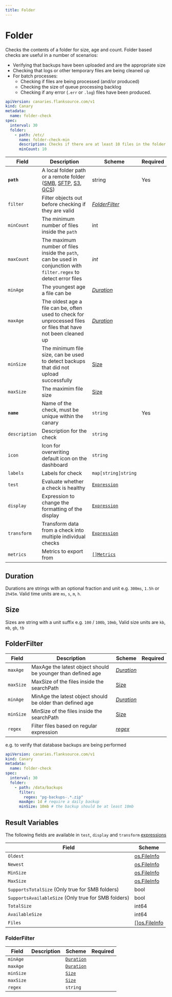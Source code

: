 ```yaml
---
title: Folder
---
```


# <Icon name="smb" /> Folder

Checks the contents of a folder for size, age and count. Folder based checks are useful in a number of scenarios:

* Verifying that backups have been uploaded and are the appropriate size
* Checking that logs or other temporary files are being cleaned up
* For batch processes:
  * Checking if files are being processed (and/or produced)
  * Checking the size of queue processing backlog
  * Checking if any error (`.err` or `.log`) files have been produced.

```yaml title="folder-check.yaml"
apiVersion: canaries.flanksource.com/v1
kind: Canary
metadata:
  name: folder-check
spec:
  interval: 30
  folder:
    - path: /etc/
      name: folder-check-min
      description: Checks if there are at least 10 files in the folder
      minCount: 10
```

| Field      | Description                                                  | Scheme                          | Required |
| ---------- | ------------------------------------------------------------ | ------------------------------- | -------- |
| **`path`** | A local folder path or a remote folder ([SMB](smb), [SFTP](sftp), [S3](s3-bucket), [GCS](gcs-bucket)) | string                          | Yes      |
| `filter`   | Filter objects out before checking if they are valid         | [*FolderFilter*](#folderfilter) |          |
| `minCount` | The minimum number of files inside the `path`                | int                             |          |
| `maxCount` | The maximum number of files inside the `path`, can be used in conjunction with `filter.regex` to detect error files | *int*                           |          |
| `minAge`   | The youngest age a file can be                               | [*Duration*](#duration)         |          |
| `maxAge`   | The oldest age a file can be, often used to check for unprocessed files or files that have not been cleaned up | [*Duration*](#duration)         |          |
| `minSize`  | The minimum file size, can be used to detect backups that did not upload successfully | [Size](#size)                   |          |
| `maxSize`  | The maximim file size                                        | [Size](#size)                   |          |
| **`name`**    | Name of the check, must be unique within the canary         | `string`                                     | Yes      |
| `description` | Description for the check                                   | `string`                                     |          |
| `icon`        | Icon for overwriting default icon on the dashboard          | `string`                                     |          |
| `labels`      | Labels for check                                            | `map[string]string`                          |          |
| `test`        | Evaluate whether a check is healthy                         | [`Expression`](../concepts/health-evaluation)  |          |
| `display`     | Expression to change the formatting of the display          | [`Expression`](../concepts/display-formatting) |          |
| `transform`   | Transform data from a check into multiple individual checks | [`Expression`](../concepts/transforms)          |          |
| `metrics`     | Metrics to export from                                      | [`[]Metrics`](../concepts/metrics-exporter)    |          |

## Duration

Durations are strings with an optional fraction and unit e.g.  `300ms`, `1.5h` or `2h45m`. Valid time units are `ms`, `s`, `m`, `h`.

## Size

Sizes are string with a unit suffix e.g. `100` / `100b`, `10mb`, Valid size units are `kb`, `mb`, `gb`, `tb`

## FolderFilter

| Field     | Description                                                 | Scheme                                               | Required |
| --------- | ----------------------------------------------------------- | ---------------------------------------------------- | -------- |
| `maxAge`  | MaxAge the latest object should be younger than defined age | [*Duration*](#duration)                              |          |
| `maxSize` | MaxSize of the files inside the searchPath                  | [Size](#size)                                        |          |
| `minAge`  | MinAge the latest object should be older than defined age   | [*Duration*](#duration)                              |          |
| `minSize` | MinSize of the files inside the searchPath                  | [Size](#size)                                        |          |
| `regex`   | Filter files based on regular expression                    | *[regex](https://github.com/google/re2/wiki/Syntax)* |          |

e.g. to verify that database backups are being performed

```yaml title="postgres-backup-check.yaml"
apiVersion: canaries.flanksource.com/v1
kind: Canary
metadata:
  name: folder-check
spec:
  interval: 30
  folder:
    - path: /data/backups
      filter:
        regex: "pg-backups-.*.zip"
      maxAge: 1d # require a daily backup
      minSize: 10mb # the backup should be at least 10mb
```

## Result Variables

The following fields are available in `test`, `display` and `transform` [expressions](/concepts/expressions)

| Field                 | Scheme                                             |
| --------------------- | -------------------------------------------------- |
| `Oldest`                | [os.FileInfo](https://pkg.go.dev/io/fs#FileInfo)   |
| `Newest`                | [os.FileInfo](https://pkg.go.dev/io/fs#FileInfo)   |
| `MinSize`               | [os.FileInfo](https://pkg.go.dev/io/fs#FileInfo)   |
| `MaxSize`               | [os.FileInfo](https://pkg.go.dev/io/fs#FileInfo)   |
| `SupportsTotalSize` (Only true for SMB folders) | bool                                               |
| `SupportsAvailableSize` (Only true for SMB folders) | bool                                               |
| `TotalSize`             | int64                                              |
| `AvailableSize`         | int64                                              |
| `Files`                 | [[]os.FileInfo](https://pkg.go.dev/io/fs#FileInfo) |

### FolderFilter

| Field     | Description | Scheme                  | Required |
| --------- | ----------- | ----------------------- | -------- |
| `minAge`  |             | [`Duration`](#duration) |          |
| `maxAge`  |             | [`Duration`](#duration) |          |
| `minSize` |             | [`Size`](#size)         |          |
| `maxSize` |             | [`Size`](#size)         |          |
| `regex`   |             | `string`                |          |
